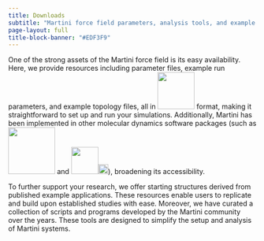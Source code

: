 ```yaml
---
title: Downloads
subtitle: "Martini force field parameters, analysis tools, and example files to run simulations"
page-layout: full
title-block-banner: "#EDF3F9"
---
```


One of the strong assets of the Martini force field is its easy availability. Here, we provide resources including parameter files, example run parameters, and example topology files, all in
[<img src="images/gromacs.png" width="75" height=auto />](http://www.gromacs.org/) format, making it straightforward to set up and run your simulations. Additionally, Martini has been implemented in other molecular dynamics software packages (such as [<img src="images/namd.jpeg" width="95" height=auto/>](http://www.ks.uiuc.edu/Research/namd/2.8/ug/node26.html) and [<img src="images/openmm.png" width="55" height=auto/><img src="images/openmm.jpeg" width="20" height=auto/>](https://github.com/maccallumlab/martini_openmm)), broadening its accessibility.

To further support your research, we offer starting structures derived from published example applications. These resources enable users to replicate and build upon established studies with ease. Moreover, we have curated a collection of scripts and programs developed by the Martini community over the years. These tools are designed to simplify the setup and analysis of Martini systems.

